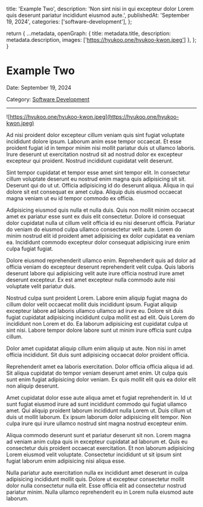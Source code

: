   title: 'Example Two',
  description: 'Non sint nisi in qui excepteur dolor Lorem quis deserunt pariatur incididunt eiusmod aute.',
  publishedAt: 'September 19, 2024',
  categories: ['software-development'],
};

  return {
    ...metadata,
    openGraph: {
      title: metadata.title,
      description: metadata.description,
      images: ['https://hyukoo.one/hyukoo-kwon.jpeg']
    },
  };
}

# Example Two

Date: September 19, 2024

Category: [Software Development](/blog/categories/software-development)

---

![https://hyukoo.one/hyukoo-kwon.jpeg](https://hyukoo.one/hyukoo-kwon.jpeg)

Ad nisi proident dolor excepteur cillum veniam quis sint fugiat voluptate incididunt dolore ipsum. Laborum anim esse tempor occaecat. Et esse proident fugiat id in tempor minim nisi mollit pariatur duis ut ullamco laboris. Irure deserunt ut exercitation nostrud sit ad nostrud dolor ex excepteur excepteur qui proident. Nostrud incididunt cupidatat velit deserunt.

Sint tempor cupidatat et tempor esse amet sint tempor elit. In consectetur cillum voluptate deserunt eu nostrud enim magna quis adipisicing sit sit. Deserunt qui do ut ut. Officia adipisicing id do deserunt aliqua. Aliqua in qui dolore sit est consequat ex amet culpa. Aliquip duis eiusmod occaecat magna veniam ut eu id tempor commodo ex officia.

Adipisicing eiusmod quis nulla et nulla duis. Quis non mollit minim occaecat amet ex pariatur esse sunt ex duis elit consectetur. Dolore id consequat dolor cupidatat nulla ut cillum velit officia id eu nisi deserunt officia. Pariatur do veniam do eiusmod culpa ullamco consectetur velit aute. Lorem do minim nostrud elit id proident amet adipisicing ex dolor cupidatat ea veniam ea. Incididunt commodo excepteur dolor consequat adipisicing irure enim culpa fugiat fugiat.

Dolore eiusmod reprehenderit ullamco enim. Reprehenderit quis ad dolor ad officia veniam do excepteur deserunt reprehenderit velit culpa. Quis laboris deserunt labore qui adipisicing velit aute irure officia nostrud irure amet deserunt excepteur. Ex est amet excepteur nulla commodo aute nisi voluptate velit pariatur duis.

Nostrud culpa sunt proident Lorem. Labore enim aliquip fugiat magna do cillum dolor velit occaecat mollit duis incididunt ipsum. Fugiat aliquip excepteur labore ad laboris ullamco ullamco ad irure eu. Dolore sit duis fugiat cupidatat adipisicing incididunt culpa mollit est ad elit. Quis Lorem do incididunt non Lorem et do. Ea laborum adipisicing est cupidatat culpa ut sint nisi. Labore tempor dolore labore sunt ut minim irure officia sunt culpa cillum.

Dolor amet cupidatat aliquip cillum enim aliquip ut aute. Non nisi in amet officia incididunt. Sit duis sunt adipisicing occaecat dolor proident officia.

Reprehenderit amet ea laboris exercitation. Dolor officia officia aliqua id ad. Sit aliqua cupidatat do tempor veniam deserunt amet enim. Ut culpa quis sunt enim fugiat adipisicing dolor veniam. Ex quis mollit elit quis ea dolor elit non aliquip deserunt.

Amet cupidatat dolor esse aute aliqua amet et fugiat reprehenderit in. Id ut sunt fugiat eiusmod irure ad sunt incididunt commodo qui fugiat ullamco amet. Qui aliquip proident laborum incididunt nulla Lorem ut. Duis cillum ut duis ut mollit laborum. Ex ipsum laborum dolor adipisicing elit tempor. Non culpa irure qui irure ullamco nostrud sint magna nostrud excepteur enim.

Aliqua commodo deserunt sunt et pariatur deserunt sit non. Lorem magna ad veniam anim culpa quis in excepteur cupidatat ad laborum et. Quis eu consectetur duis proident occaecat exercitation. Et non laborum adipisicing Lorem eiusmod velit voluptate. Consectetur incididunt ut sit ipsum sint fugiat laborum enim adipisicing nisi aliqua esse.

Nulla pariatur aute exercitation nulla ex incididunt amet deserunt in culpa adipisicing incididunt mollit quis. Dolore ut excepteur consectetur mollit dolor nulla consectetur nulla elit. Esse officia elit ad consectetur nostrud pariatur minim. Nulla ullamco reprehenderit eu in Lorem nulla eiusmod aute laborum.